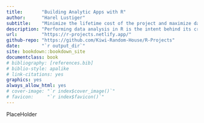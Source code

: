 --- 
title:       "Building Analytic Apps with R"
author:      "Harel Lustiger"
subtitle:    "Minimize the lifetime cost of the project and maximize data scientists' productivity"
description: "Performing data analysis in R is the intent behind its creation. This book details an approach for structuring and developing analysis projects in R"
url:         "https://r-projects.netlify.app/"
github-repo: "https://github.com/Kiwi-Random-House/R-Projects"
date:        "`r output_dir`"
site: bookdown::bookdown_site
documentclass: book
# bibliography: [references.bib]
# biblio-style: apalike
# link-citations: yes
graphics: yes
always_allow_html: yes
# cover-image: "`r index$cover_image()`"
# favicon:     "`r index$favicon()`"
---

PlaceHolder

<!--chapter:end:index.Rmd-->

